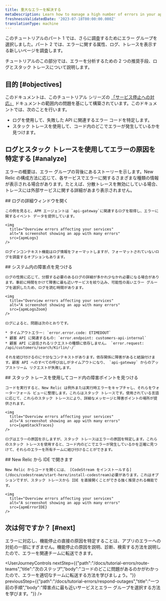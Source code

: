 ```yaml
---
title: 重大なエラーを解決する
metaDescription: Learn how to manage a high number of errors in your app.
freshnessValidatedDate: '2023-07-18T00:00:00.000Z'
translationType: machine
---
```







このチュートリアルのパート 1 では、さらに調査するためにエラー グループを選択しました。パート 2 では、エラーに関する属性、ログ、トレースを表示する新しいページを調査します。

チュートリアルのこの部分では、エラーを分析するための 2 つの推奨手段、ログとスタック トレースについて説明します。

## 目的 [#objectives]

このドキュメントは、このチュートリアル シリーズの [「サービス停止への対応」](/docs/tutorial-errors/respond-outages) ドキュメントの範囲内の問題を基にして構築されています。このドキュメントでは、次のことを行います。

* ログを使用して、失敗した API に関連するエラー コードを特定します。
* スタック トレースを使用して、コード内のどこでエラーが発生しているかを見つけます。

## ログとスタック トレースを使用してエラーの原因を特定する [#analyze]

エラーの概要は、エラー グループの背後にあるストーリーを示します。New Relic の構成方法に応じて、各サービスでエラーに関するさまざまな種類の情報が表示される場合があります。たとえば、分散トレースを無効にしている場合、トレースには外部サービスに関する詳細があまり表示されません。

<Steps>
  <Step>
    ## ログの詳細ウィンドウを開く

    この例を見ると、APM エージェントは `api-gateway`に関連するログを取得し、エラーに関するイベント データを提供しています。

    <img
      title="Overview errors affecting your services"
      alt="A screenshot showing an app with many errors"
      src={apmLogs}
    />

    ログインコンテキスト機能はログ情報をフォーマットしますが、フォーマットされていないログを調査するオプションもあります。
  </Step>

  <Step>
    ## システム内の障害点を見つける

    ログの性質に応じて、分類する必要のあるログの詳細が多かれ少なかれ必要になる場合があります。事前に時間をかけて障害に最も近いサービスを絞り込み、可能性の高いエラー グループを選択したため、ログを読む時間があります。

    <img
      title="Overview errors affecting your services"
      alt="A screenshot showing an app with many errors"
      src={apmLogsZoom}
    />

    ログによると、問題は次のとおりです。

    * タイムアウトエラー: `error.error.code: ETIMEDOUT`
    * 顧客 API に関連するもの: `error.endpoint: customers-api-internal`
    * 顧客 API に送信されるリクエストの種類に依存しません。 `error.request: /api/customers/search/Kirlin/-/`

    それを結び付けるのに十分なコンテキストがあります。依存関係に障害があると結論付けます。顧客 API へのすべての呼び出しがタイムアウトになり、 `api-gateway` からのアップストリーム リクエストが失敗します。
  </Step>

  <Step>
    ## スタック トレースを使用してコード内の障害ポイントを見つける

    コードを実行すると、New Relic は例外または実行時エラーをキャプチャし、それらをウォーターフォール ビューに整理します。これらはスタック トレースです。使用されている言語に応じて、これらのスタック トレースにより、詳細なメッセージと障害ポイントの場所が提供されます。

    <img
      title="Overview errors affecting your services"
      alt="A screenshot showing an app with many errors"
      src={apmStackTraces}
    />

    ログはエラーの原因を示しますが、スタック トレースはエラーの原因を特定します。これらのスタック トレースを使用すると、コード内のどこでエラーが発生しているかを正確に見つけて、それらのエラーを所有チームに結び付けることができます。
  </Step>

  <Step>
    ## New Relic から IDE で開きます

    New Relic からコードを開くには、 [CodeStream をインストールする](/docs/codestream/start-here/install-codestream)必要があります。これはオプションですが、スタック トレースから IDE を直接開くことができる強く推奨される機能です。

    <img
      title="Overview errors affecting your services"
      alt="A screenshot showing an app with many errors"
      src={apmErrorIDE}
    />
  </Step>
</Steps>

## 次は何ですか？ [#next]

エラーに対応し、機能停止の直接の原因を特定することは、アプリのエラーへの対処の一部にすぎません。機能停止の原因を説明、診断、検索する方法を説明したので、エラーを関連チームに転送できます。

<UserJourneyControls
  nextStep={{"path":"/docs/tutorial-errors/route-teams","title":"次のステップ","body":"コードのどこに問題があるのかがわかったので、エラーを適切なチームに転送する方法を学びましょう。"}}
  previousStep={{"path":"/docs/tutorial-errors/respond-outages","title":"一つ前の手順","body":"障害点に最も近いサービスとエラー グループを選択する方法を学びます。"}}
/>